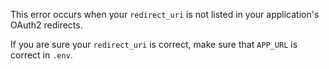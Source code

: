 This error occurs when your `redirect_uri` is not listed in your application's OAuth2 redirects.

If you are sure your `redirect_uri` is correct, make sure that `APP_URL` is correct in `.env`.